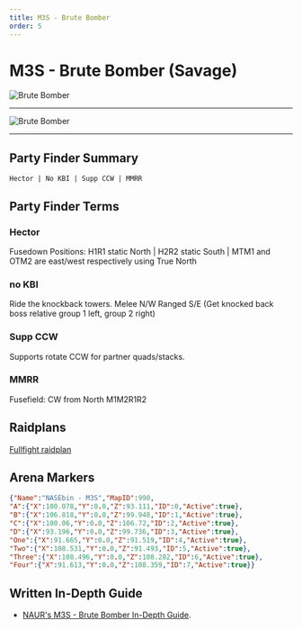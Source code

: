 ```yaml
---
title: M3S - Brute Bomber
order: 5
---
```


# M3S - Brute Bomber (Savage)

![Brute Bomber](/images/thumbnails/savage/m3s.png)

---

![Brute Bomber](/images/thumbnails/savage/m3s.png)

---

## Party Finder Summary

```
Hector | No KBI | Supp CCW | MMRR
```

## Party Finder Terms

### Hector

Fusedown Positions: H1R1 static North | H2R2 static South | MTM1 and OTM2 are east/west respectively using True North

### no KBI

Ride the knockback towers. Melee N/W Ranged S/E (Get knocked back boss relative group 1 left, group 2 right)

### Supp CCW

Supports rotate CCW for partner quads/stacks.

### MMRR

Fusefield: CW from North M1M2R1R2

## Raidplans

[Fullfight raidplan](https://raidplan.io/plan/RA356IAfPAKoPqJL)

## Arena Markers

```json
{"Name":"NASEbin - M3S","MapID":990,
"A":{"X":100.078,"Y":0.0,"Z":93.111,"ID":0,"Active":true},
"B":{"X":106.818,"Y":0.0,"Z":99.948,"ID":1,"Active":true},
"C":{"X":100.06,"Y":0.0,"Z":106.72,"ID":2,"Active":true},
"D":{"X":93.196,"Y":0.0,"Z":99.736,"ID":3,"Active":true},
"One":{"X":91.665,"Y":0.0,"Z":91.519,"ID":4,"Active":true},
"Two":{"X":108.531,"Y":0.0,"Z":91.493,"ID":5,"Active":true},
"Three":{"X":108.496,"Y":0.0,"Z":108.282,"ID":6,"Active":true},
"Four":{"X":91.613,"Y":0.0,"Z":108.359,"ID":7,"Active":true}}
```

## Written In-Depth Guide

- [NAUR's M3S - Brute Bomber In-Depth Guide](/savage/m3s/guide).